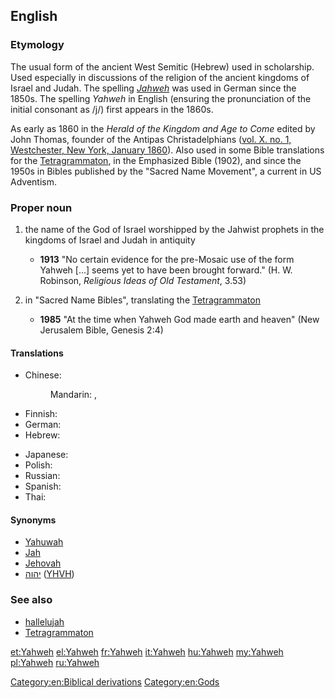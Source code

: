 ==English==

===Etymology===
{{wikipedia|Yahweh (name)}}
The usual form of the ancient West Semitic (Hebrew)  {{etyl|he|en}} {{term|יהוה|sc=Hebr|lang=he}} used in scholarship.
Used especially in discussions of the religion of the ancient kingdoms of Israel and Judah.
The spelling ''[[Jahweh]]'' was used in German since the 1850s. The spelling ''Yahweh'' in English (ensuring the pronunciation of the initial consonant as /j/) first appears in the 1860s. 

As early as 1860 in the ''Herald of the Kingdom and Age to Come'' edited by John Thomas, founder of the Antipas Christadelphians ([http://christadelphianaudio.org/books/HeraldoftheKingdom/HeraldoftheKingdom&AgetoCome1860.pdf vol. X. no. 1, Westchester, New York, January 1860]).
Also used in some Bible translations for the [[Tetragrammaton]], in the Emphasized Bible (1902), and since the 1950s in Bibles published by the "Sacred Name Movement", a current in US Adventism.

===Proper noun===
{{en-proper noun}}

# {{context|history of religion}} the name of the God of Israel worshipped by the Jahwist prophets in the kingdoms of Israel and Judah in antiquity
#* '''1913'''  "No certain evidence for the pre-Mosaic use of the form Yahweh [...] seems yet to have been brought forward." (H. W. Robinson, ''Religious Ideas of Old Testament'', 3.53)
# {{context|biblical}} in "Sacred Name Bibles", translating the [[Tetragrammaton]]
#* '''1985''' "At the time when Yahweh God made earth and heaven" (New Jerusalem Bible, Genesis 2:4)

====Translations====
{{trans-top|personal name of God}}
* Chinese:
*: Mandarin: {{t-|cmn|耶和華|sc=Hani}}, {{t-|cmn|耶和华|tr=Yēhéhuá|sc=Hani}}
* Finnish: {{t-|fi|Jahve}}
* German: {{t+|de|Jahwe}}
* Hebrew: {{t+|he|יהוה}}
{{trans-mid}}
* Japanese: {{t|ja|ヤハウェ|tr=yahawe}}
* Polish: {{t-|pl|Jahwe}}
* Russian: {{t|ru|Яхве|m|tr=yáhve}}
* Spanish: {{t+|es|Yahvé}}
* Thai: {{t|th|พระยาห์เวห์|tr=Pra-Yah-Weh}}
{{trans-bottom}}

====Synonyms====
* [[Yahuwah]]
* [[Jah]]
* [[Jehovah]]
* [[יהוה]] ([[YHVH]])

===See also===
* [[hallelujah]]
* [[Tetragrammaton]]

[[Category:en:Biblical derivations]]
[[Category:en:Gods]]

[[et:Yahweh]]
[[el:Yahweh]]
[[fr:Yahweh]]
[[it:Yahweh]]
[[hu:Yahweh]]
[[my:Yahweh]]
[[pl:Yahweh]]
[[ru:Yahweh]]